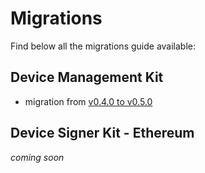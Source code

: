 # Migrations

Find below all the migrations guide available:

## Device Management Kit

- migration from [v0.4.0 to v0.5.0](./migrations/04_to_05/)

## Device Signer Kit - Ethereum

_coming soon_
